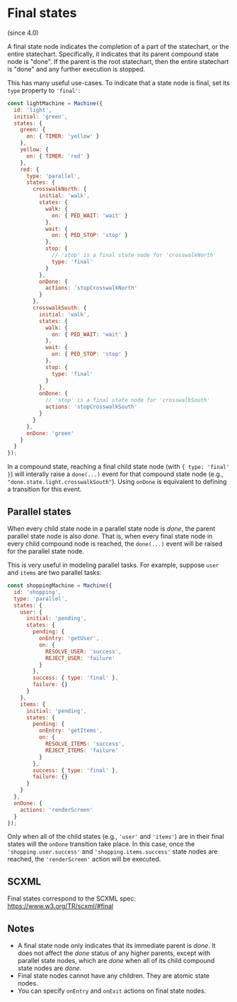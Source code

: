 # Final states

(since 4.0)

A final state node indicates the completion of a part of the statechart, or the entire statechart. Specifically, it indicates that its parent compound state node is "done". If the parent is the root statechart, then the entire statechart is "done" and any further execution is stopped.

This has many useful use-cases. To indicate that a state node is final, set its `type` property to `'final'`:

```js
const lightMachine = Machine({
  id: 'light',
  initial: 'green',
  states: {
    green: {
      on: { TIMER: 'yellow' }
    },
    yellow: {
      on: { TIMER: 'red' }
    },
    red: {
      type: 'parallel',
      states: {
        crosswalkNorth: {
          initial: 'walk',
          states: {
            walk: {
              on: { PED_WAIT: 'wait' }
            },
            wait: {
              on: { PED_STOP: 'stop' }
            },
            stop: {
              // 'stop' is a final state node for 'crosswalkNorth'
              type: 'final'
            }
          },
          onDone: {
            actions: 'stopCrosswalkNorth'
          }
        },
        crosswalkSouth: {
          initial: 'walk',
          states: {
            walk: {
              on: { PED_WAIT: 'wait' }
            },
            wait: {
              on: { PED_STOP: 'stop' }
            },
            stop: {
              type: 'final'
            }
          },
          onDone: {
            // 'stop' is a final state node for 'crosswalkSouth'
            actions: 'stopCrosswalkSouth'
          }
        }
      },
      onDone: 'green'
    }
  }
});
```

In a compound state, reaching a final child state node (with `{ type: 'final' }`) will interally raise a `done(...)` event for that compound state node (e.g., `"done.state.light.crosswalkSouth"`). Using `onDone` is equivalent to defining a transition for this event.

## Parallel states

When every child state node in a parallel state node is _done_, the parent parallel state node is also _done_. That is, when every final state node in every child compound node is reached, the `done(...)` event will be raised for the parallel state node.

This is very useful in modeling parallel tasks. For example, suppose `user` and `items` are two parallel tasks:

```js
const shoppingMachine = Machine({
  id: 'shopping',
  type: 'parallel',
  states: {
    user: {
      initial: 'pending',
      states: {
        pending: {
          onEntry: 'getUser',
          on: {
            RESOLVE_USER: 'success',
            REJECT_USER: 'failure'
          }
        },
        success: { type: 'final' },
        failure: {}
      }
    },
    items: {
      initial: 'pending',
      states: {
        pending: {
          onEntry: 'getItems',
          on: {
            RESOLVE_ITEMS: 'success',
            REJECT_ITEMS: 'failure'
          }
        },
        success: { type: 'final' },
        failure: {}
      }
    }
  },
  onDone: {
    actions: 'renderScreen'
  }
});
```

Only when all of the child states (e.g., `'user'` and `'items'`) are in their final states will the `onDone` transition take place. In this case, once the `'shopping.user.success'` and `'shopping.items.success'` state nodes are reached, the `'renderScreen'` action will be executed.

## SCXML

Final states correspond to the SCXML spec: https://www.w3.org/TR/scxml/#final

## Notes

- A final state node only indicates that its immediate parent is _done_. It does not affect the _done_ status of any higher parents, except with parallel state nodes, which are _done_ when all of its child compound state nodes are _done_.
- Final state nodes cannot have any children. They are atomic state nodes.
- You can specify `onEntry` and `onExit` actions on final state nodes.